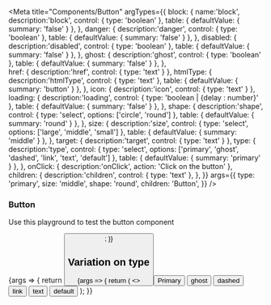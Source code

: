 

<Meta
  title="Components/Button"
  argTypes={{
    block: {
      name:'block', 
      description:'block', 
      control: {
        type: 'boolean'
      },
      table: {
        defaultValue: {
          summary: 'false'
        }
      },
    },
    danger: {
      description:'danger', 
      control: {
        type: 'boolean'
      },
      table: {
        defaultValue: {
          summary: 'false'
        }
      },
    },
    disabled: {
      description:'disabled', 
      control: {
        type: 'boolean'
      },
      table: {
        defaultValue: {
          summary: 'false'
        }
      },
    },
    ghost: {
      description:'ghost', 
      control: {
        type: 'boolean'
      },
      table: {
        defaultValue: {
          summary: 'false'
        }
      },
    },  
    href: {
      description:'href', 
      control: {
        type: 'text'
      }
    },
    htmlType: {
      description:'htmlType', 
      control: {
        type: 'text'
      },
      table: {
        defaultValue: {
          summary: 'button'
        }
      },
    },
    icon: {
      description:'icon', 
      control: {
        type: 'text'
      }
    },
    loading: {
      description:'loading', 
      control: {
        type: 'boolean | {delay : number}'
      },
      table: {
        defaultValue: {
          summary: 'false'
        }
      },
    },
    shape: {
      description:'shape', 
      control: {
        type: 'select', 
        options: ['circle', 'round']
      },
      table: {
        defaultValue: {
          summary: 'round'
        }
      },
    },
    size: {
      description:'size', 
      control: {
        type: 'select', 
        options: ['large', 'middle', 'small']
      },
      table: {
        defaultValue: {
          summary: 'middle'
        }
      },
    },
    target: {
      description:'target', 
      control: {
        type: 'text'
      }
    },
    type: {
      description:'type', 
      control: {
        type: 'select', 
        options: ['primary', 'ghost', 'dashed', 'link', 'text', 'default']
      },
      table: {
        defaultValue: {
          summary: 'primary'
        }
      },
    },
    onClick: {
      description:'onClick', 
      action: 'Click on the button'
    },
    children: {
      description:'children', 
      control: {
        type: 'text'
      },
    },
  }}
  args={{
    type: 'primary',
    size: 'middle',
    shape: 'round',
    children: 'Button',
  }}
/>

### Button

Use this playground to test the button component

<Canvas>
  <Story name="Standard">
    {args => {
      return <Button {...args} />;
    }}
  </Story>
</Canvas>


<ArgsTable story="Standard" />


## Variation on type

<Story name="Type">
  {args => {
    return (
      <>
        <Button {...args} type="primary">
          Primary
        </Button>
        <Button {...args} type="ghost">
          ghost
        </Button>
        <Button {...args} type="dashed">
          dashed
        </Button>
        <Button {...args} type="link">
          link
        </Button>
        <Button {...args} type="text">
          text
        </Button>
        <Button {...args} type="default">
          default
        </Button>
      </>
    );
  }}
</Story>